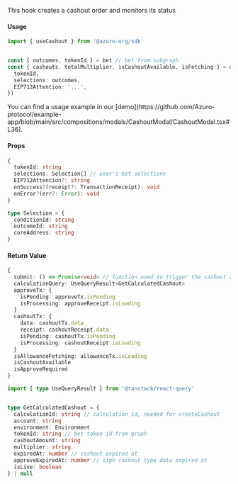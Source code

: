 
This hook creates a cashout order and monitors its status


#### Usage

```ts {4, 6, 7}
import { useCashout } from '@azuro-org/sdk'


const { outcomes, tokenId } = bet // bet from subgraph
const { cashouts, totalMultiplier, isCashoutAvailable, isFetching } = useCashout({
  tokenId,
  selections: outcomes,
  EIP712Attention: '...',
})
```

<Callout type="info">
  You can find a usage example in our [demo](https://github.com/Azuro-protocol/example-app/blob/main/src/compositions/modals/CashoutModal/CashoutModal.tsx#L36).
</Callout>

#### Props

```ts
{
  tokenId: string
  selections: Selection[] // user's bet selections
  EIP712Attention?: string
  onSuccess?(receipt?: TransactionReceipt): void
  onError?(err?: Error): void
}
```

```ts
type Selection = {
  conditionId: string
  outcomeId: string
  coreAddress: string
}
```

#### Return Value

```ts
{
  submit: () => Promise<void> // function used to trigger the cashout action or token spending approval
  calculationQuery: UseQueryResult<GetCalculatedCashout>
  approveTx: {
    isPending: approveTx.isPending
    isProcessing: approveReceipt.isLoading
  }
  cashoutTx: {
    data: cashoutTx.data
    receipt: cashoutReceipt.data
    isPending: cashoutTx.isPending
    isProcessing: cashoutReceipt.isLoading
  }
  isAllowanceFetching: allowanceTx.isLoading
  isCashoutAvailable
  isApproveRequired
}
```

```ts
import { type UseQueryResult } from '@tanstack/react-query'


type GetCalculatedCashout = {
  calculationId: string // calculation id, needed for createCashout
  account: string
  environment: Environment
  tokenId: string // bet token id from graph
  cashoutAmount: string
  multiplier: string
  expiredAt: number // cashout expired at
  approveExpiredAt: number // sigh cashout type data expired at
  isLive: boolean
} | null
```
